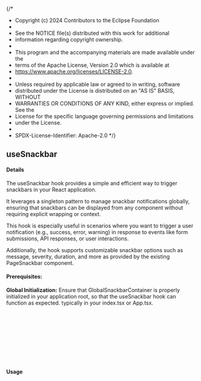 {/*
* Copyright (c) 2024 Contributors to the Eclipse Foundation
*
* See the NOTICE file(s) distributed with this work for additional
* information regarding copyright ownership.
*
* This program and the accompanying materials are made available under the
* terms of the Apache License, Version 2.0 which is available at
* https://www.apache.org/licenses/LICENSE-2.0.
*
* Unless required by applicable law or agreed to in writing, software
* distributed under the License is distributed on an "AS IS" BASIS, WITHOUT
* WARRANTIES OR CONDITIONS OF ANY KIND, either express or implied. See the
* License for the specific language governing permissions and limitations
* under the License.
*
* SPDX-License-Identifier: Apache-2.0
*/}



<Meta title="Hook/Snackbar" />

## useSnackbar

<Canvas of={SnackbarStories.SnackbarExample} />

#### Details

The useSnackbar hook provides a simple and efficient way to trigger snackbars in your React application.

It leverages a singleton pattern to manage snackbar notifications globally, ensuring that snackbars can be displayed from any component without requiring explicit wrapping or context.

This hook is especially useful in scenarios where you want to trigger a user notification (e.g., success, error, warning) in response to events like form submissions, API responses, or user interactions.

Additionally, the hook supports customizable snackbar options such as message, severity, duration, and more as provided by the existing PageSnackbar component.

#### Prerequisites:

**Global Initialization:** Ensure that GlobalSnackbarContainer is properly initialized in your application root, so that the useSnackbar hook can function as expected.
typically in your index.tsx or App.tsx.

```jsx

import { GlobalSnackbarContainer, SharedThemeProvider } from '@catena-x/portal-shared-components'

ReactDOM.createRoot(document.getElementById('root')!).render(
  <SharedThemeProvider>
      <App />
      <GlobalSnackbarContainer/>
   </SharedThemeProvider>
)
```

#### Usage

```jsx
import { useSnackbar } from '@catena-x/portal-shared-components';

const ExampleComponent: React.FC = () => {
  const { showSnackbar } = useSnackbar();

  const handleError = () => {
    showSnackbar({
      message: 'This is an error message!',
      severity: 'error',
    });
  };

  return (
    <div>
     <Button variant="contained" color="secondary" onClick={handleError}>
        Show Error Snackbar
      </Button>
    </div>
  );
};
export default ExampleComponent;
```
